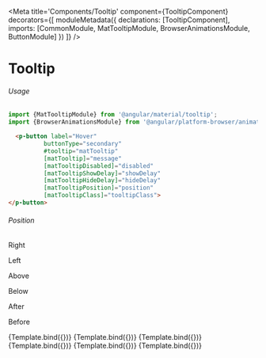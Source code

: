 
<Meta title='Components/Tooltip'
  component={TooltipComponent}
  decorators={[
    moduleMetadata({
      declarations: [TooltipComponent],
      imports: [CommonModule, 
                MatTooltipModule, 
                BrowserAnimationsModule,
                ButtonModule]
    })
]}  />

# Tooltip


###### Usage

```ts
import {MatTooltipModule} from '@angular/material/tooltip';
import {BrowserAnimationsModule} from '@angular/platform-browser/animations';
```

```html
  <p-button label="Hover"
          buttonType="secondary"
          #tooltip="matTooltip"
          [matTooltip]="message"
          [matTooltipDisabled]="disabled"
          [matTooltipShowDelay]="showDelay"
          [matTooltipHideDelay]="hideDelay"
          [matTooltipPosition]="position"
          [matTooltipClass]="tooltipClass">
</p-button>
```
###### Position
<Canvas>
  <p className="story-title">Right</p>
  <p className="story-title">Left</p>
  <p className="story-title">Above</p>
  <p className="story-title">Below</p>
  <p className="story-title">After</p>
  <p className="story-title">Before</p>
  <Story name="Right"
    args={{ position: 'right', message: 'Tooltip Label' }}>
    {Template.bind({})}
  </Story>
  <Story name="Left"
    args={{ position: 'left', message: 'Tooltip Label' }}>
    {Template.bind({})}
  </Story>
  <Story name="Above"
    args={{ position: 'above', message: 'Tooltip Label' }}>
    {Template.bind({})}
  </Story>
  <Story name="Below"
    args={{ position: 'below', message: 'Tooltip Label' }}>
    {Template.bind({})}
  </Story>
  <Story name="After"
    args={{ position: 'after', message: 'Tooltip Label' }}>
    {Template.bind({})}
  </Story>
  <Story name="Before"
    args={{ position: 'before', message: 'Tooltip Label' }}>
    {Template.bind({})}
  </Story>
</Canvas>
